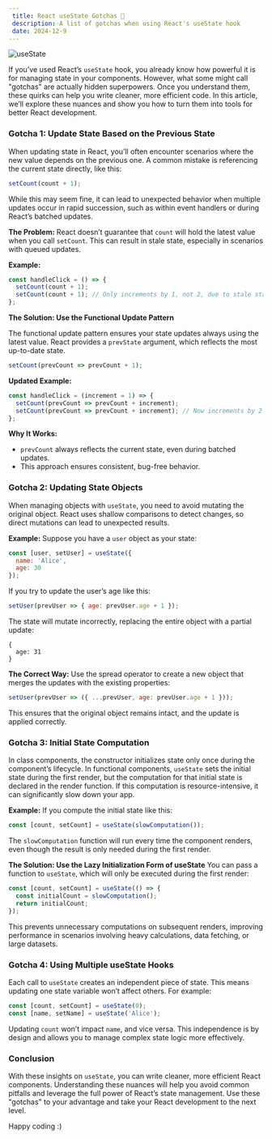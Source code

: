 ```yaml
---
 title: React useState Gotchas 🚀
 description: A list of gotchas when using React's useState hook
 date: 2024-12-9
---
```


![useState](https://res.cloudinary.com/daqo7qgci/image/upload/v1734542905/useState-hook-twitter_zorave.png)


If you’ve used React’s `useState` hook, you already know how powerful it is for managing state in your components. However, what some might call "gotchas" are actually hidden superpowers. Once you understand them, these quirks can help you write cleaner, more efficient code. In this article, we’ll explore these nuances and show you how to turn them into tools for better React development.



### Gotcha 1: Update State Based on the Previous State

When updating state in React, you’ll often encounter scenarios where the new value depends on the previous one. A common mistake is referencing the current state directly, like this:
```state.jsx
setCount(count + 1);
```
While this may seem fine, it can lead to unexpected behavior when multiple updates occur in rapid succession, such as within event handlers or during React’s batched updates.

**The Problem:**
React doesn’t guarantee that `count` will hold the latest value when you call `setCount`. This can result in stale state, especially in scenarios with queued updates.

**Example:**
```state.jsx
const handleClick = () => {
  setCount(count + 1);
  setCount(count + 1); // Only increments by 1, not 2, due to stale state!
};
```

**The Solution: Use the Functional Update Pattern**

The functional update pattern ensures your state updates always using the latest value. React provides a `prevState` argument, which reflects the most up-to-date state.
```state.jsx
setCount(prevCount => prevCount + 1);
```

**Updated Example:**
```state.jsx
const handleClick = (increment = 1) => {
  setCount(prevCount => prevCount + increment);
  setCount(prevCount => prevCount + increment); // Now increments by 2 as expected!
};
```

**Why It Works:**
- `prevCount` always reflects the current state, even during batched updates.
- This approach ensures consistent, bug-free behavior.



### Gotcha 2: Updating State Objects

When managing objects with `useState`, you need to avoid mutating the original object. React uses shallow comparisons to detect changes, so direct mutations can lead to unexpected results.

**Example:**
Suppose you have a `user` object as your state:
```state.jsx
const [user, setUser] = useState({
  name: 'Alice',
  age: 30
});
```

If you try to update the user’s age like this:
```state.jsx
setUser(prevUser => { age: prevUser.age + 1 });
```

The state will mutate incorrectly, replacing the entire object with a partial update:
```
{
  age: 31
}
```

**The Correct Way:**
Use the spread operator to create a new object that merges the updates with the existing properties:
```state.jsx
setUser(prevUser => ({ ...prevUser, age: prevUser.age + 1 }));
```

This ensures that the original object remains intact, and the update is applied correctly.



### Gotcha 3: Initial State Computation

In class components, the constructor initializes state only once during the component’s lifecycle. In functional components, `useState` sets the initial state during the first render, but the computation for that initial state is declared in the render function. If this computation is resource-intensive, it can significantly slow down your app.

**Example:**
If you compute the initial state like this:
```state.jsx
const [count, setCount] = useState(slowComputation());
```

The `slowComputation` function will run every time the component renders, even though the result is only needed during the first render.

**The Solution: Use the Lazy Initialization Form of useState**
You can pass a function to `useState`, which will only be executed during the first render:
```state.jsx
const [count, setCount] = useState(() => {
  const initialCount = slowComputation();
  return initialCount;
});
```

This prevents unnecessary computations on subsequent renders, improving performance in scenarios involving heavy calculations, data fetching, or large datasets.



### Gotcha 4: Using Multiple useState Hooks

Each call to `useState` creates an independent piece of state. This means updating one state variable won’t affect others. For example:
```state.jsx
const [count, setCount] = useState(0);
const [name, setName] = useState('Alice');
```

Updating `count` won’t impact `name`, and vice versa. This independence is by design and allows you to manage complex state logic more effectively.



### Conclusion
With these insights on `useState`, you can write cleaner, more efficient React components. Understanding these nuances will help you avoid common pitfalls and leverage the full power of React’s state management. Use these "gotchas" to your advantage and take your React development to the next level.

Happy coding :)
